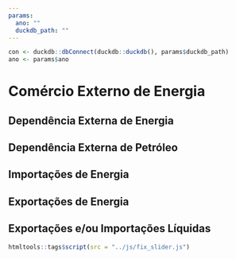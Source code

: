 ```yaml
---
params:
  ano: ""
  duckdb_path: ""
---
```


```r
con <- duckdb::dbConnect(duckdb::duckdb(), params$duckdb_path)
ano <- params$ano
```

# Comércio Externo de Energia

## Dependência Externa de Energia

## Dependência Externa de Petróleo

## Importações de Energia

## Exportações de Energia

## Exportações e/ou Importações Líquidas

```r
htmltools::tags$script(src = "../js/fix_slider.js")
```
